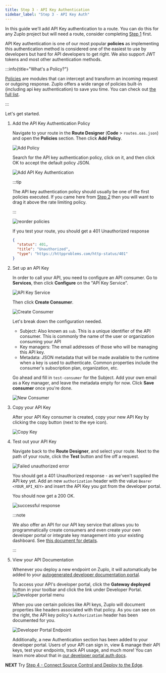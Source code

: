 ```yaml
---
title: Step 3 - API Key Authentication
sidebar_label: "Step 3 - API Key Auth"
---
```


<QuickstartPicker
  mode="portal"
  alternateLink="/articles/step-3-add-api-key-auth-local"
/>

In this guide we'll add API Key authentication to a route. You can do this for
any Zuplo project but will need a route, consider completing
[Step 1](./step-1-setup-basic-gateway.mdx) first.

API Key authentication is one of our most popular **policies** as implementing
this authentication method is considered one of the easiest to use by developers
but hard for API developers to get right. We also support JWT tokens and most
other authentication methods.

:::info{title="What's a Policy?"}

[Policies](./policies.mdx) are modules that can intercept and transform an
incoming request or outgoing response. Zuplo offers a wide range of policies
built-in (including api key authentication) to save you time. You can check out
[the full list](./policies.mdx).

:::

Let's get started.

<Stepper>

1. Add the API Key Authentication Policy

   Navigate to your route in the **Route Designer** (**Code** >
   `routes.oas.json`) and open the **Policies** section. Then click **Add
   Policy**.

   ![Add Policy](../../public/media/step-3-add-api-key-auth/image.png)

   Search for the API key authentication policy, click on it, and then click OK
   to accept the default policy JSON.

   <ModalScreenshot>

   ![Add API Key Authentication](../../public/media/step-3-add-api-key-auth/choose-policy.png)

   </ModalScreenshot>

   :::tip

   The API key authentication policy should usually be one of the first policies
   executed. If you came here from [Step 2](./step-2-add-rate-limiting.mdx) then
   you will want to drag it above the rate limiting policy.

   :::

   ![reorder policies](../../public/media/step-3-add-api-key-auth/image-1.gif)

   If you test your route, you should get a 401 Unauthorized response

   ```json
   {
     "status": 401,
     "title": "Unauthorized",
     "type": "https://httpproblems.com/http-status/401"
   }
   ```

2. Set up an API Key

   In order to call your API, you need to configure an API consumer. Go to
   **Services**, then click **Configure** on the "API Key Service".

   ![API Key Service](../../public/media/step-3-add-api-key-auth/image-2.png)

   Then click **Create Consumer**.

   ![Create Consumer](../../public/media/step-2-add-api-key-auth/image-8.png)

   Let's break down the configuration needed.
   - Subject: Also known as `sub`. This is a unique identifier of the API
     consumer. This is commonly the name of the user or organization consuming
     your API
   - Key managers: The email addresses of those who will be managing this API
     key.
   - Metadata: JSON metadata that will be made available to the runtime when a
     key is used to authenticate. Common properties include the consumer's
     subscription plan, organization, etc.

   Go ahead and fill in `test-consumer` for the Subject. Add your own email as a
   Key manager, and leave the metadata empty for now. Click **Save consumer**
   once you're done.

   <ModalScreenshot>

   ![New Consumer](../../public/media/step-3-add-api-key-auth/image-3.png)

   </ModalScreenshot>

3. Copy your API Key

   After your API Key consumer is created, copy your new API Key by clicking the
   copy button (next to the eye icon).

   ![Copy Key](../../public/media/step-3-add-api-key-auth/image-4.png)

4. Test out your API Key

   Navigate back to the **Route Designer**, and select your route. Next to the
   path of your route, click the **Test** button and fire off a request.

   <ModalScreenshot>

   ![Failed unauthorized error](../../public/media/step-3-add-api-key-auth/test-policy.png)

   </ModalScreenshot>

   You should get a 401 Unauthorized response - as we'ven't supplied the API key
   yet. Add an new `authorization` header with the value `Bearer <YOUR_API_KEY>`
   and insert the API Key you got from the developer portal.

   You should now get a 200 OK.

   <ModalScreenshot>

   ![successful response](../../public/media/step-3-add-api-key-auth/image-6.png)

   </ModalScreenshot>

   :::note

   We also offer an API for our API key service that allows you to
   programmatically create consumers and even create your own developer portal
   or integrate key management into your existing dashboard. See
   [this document for details](./api-key-api.mdx).

   :::

5. View your API Documentation

   Whenever you deploy a new endpoint on Zuplo, it will automatically be added
   to your
   [autogenerated developer documentation portal](../dev-portal/introduction.mdx).

   To access your API's developer portal, click the **Gateway deployed** button
   in your toolbar and click the link under Developer Portal.
   ![Developer portal menu](../../public/media/step-2-add-rate-limiting/image-5.png)

   When you use certain policies like API keys, Zuplo will document properties
   like headers associated with that policy. As you can see on the right, the
   API key policy's `Authorization` header has been documented for you.

   ![Developer Portal Endpoint](../../public/media/step-3-add-api-key-auth/image-7.png)

   Additionally, a new Authentication section has been added to your developer
   portal. Users of your API can sign in, view & manage their API keys, test
   your endpoints, track API usage, and much more! You can learn more about that
   in
   [our developer portal auth docs](/docs/dev-portal/zudoku/configuration/authentication).

</Stepper>

**NEXT** Try
[Step 4 - Connect Source Control and Deploy to the Edge](./step-4-deploying-to-the-edge.mdx).
